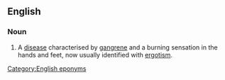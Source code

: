 ==English==
===Noun===
{{en-noun|-|sg=[[w:Anthony the Great|St. Anthony]][['s]] [[fire]]}}

# A [[disease]] characterised by [[gangrene]] and a burning sensation in the hands and feet, now usually identified with [[ergotism]].

[[Category:English eponyms]]